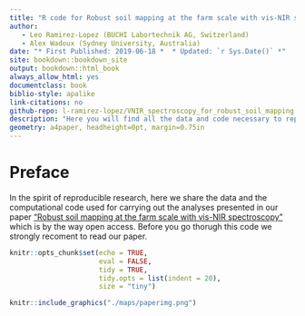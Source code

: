 ```yaml
---
title: "R code for Robust soil mapping at the farm scale with vis-NIR spectroscopy (Ramirez-Lopez _et al._, 2019)"
author: 
   - Leo Ramirez-Lopez (BUCHI Labortechnik AG, Switzerland)
   - Alex Wadoux (Sydney University, Australia)
date: "* First Published: 2019-06-18 *  * Updated: `r Sys.Date()` *"
site: bookdown::bookdown_site
output: bookdown::html_book
always_allow_html: yes
documentclass: book
biblio-style: apalike
link-citations: no
github-repo: l-ramirez-lopez/VNIR_spectroscopy_for_robust_soil_mapping
description: "Here you will find all the data and code necessary to reproduce the methods we used in our paper 'Robust soil mapping at the farm scale with vis-NIR spectroscopy'"
geometry: a4paper, headheight=0pt, margin=0.75in
---
```




# Preface {-}

In the spirit of reproducible research, here we share the data and the computational code
used for carrying out the analyses presented in our paper ["Robust soil mapping at the farm scale with vis-NIR spectroscopy"](https://onlinelibrary.wiley.com/doi/10.1111/ejss.12752) which is by the way open access. Before you go thorugh this code we strongly recoment to read our paper.

```r
knitr::opts_chunk$set(echo = TRUE, 
                      eval = FALSE, 
                      tidy = TRUE, 
                      tidy.opts = list(indent = 20), 
                      size = "tiny")
```

```r
knitr::include_graphics("./maps/paperimg.png")
```
